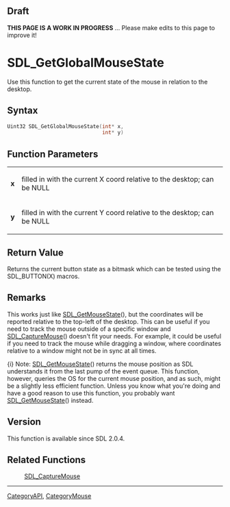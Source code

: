 == Draft ==

'''THIS PAGE IS A WORK IN PROGRESS''' ... Please make edits to this page to improve it!


<!-- #*^*^*^*^*See http://wiki.libsdl.org/moin.cgi/SGFunctions for details on editing this page*^*^*^*^* -->


= SDL_GetGlobalMouseState =
Use this function to get the current state of the mouse in relation to the desktop.




== Syntax ==
<syntaxhighlight lang='c++'>
Uint32 SDL_GetGlobalMouseState(int* x,
                               int* y)
</syntaxhighlight>


== Function Parameters ==
{|
|'''x'''
|filled in with the current X coord relative to the desktop; can be NULL
|-
|'''y'''
|filled in with the current Y coord relative to the desktop; can be NULL
|}


== Return Value ==
Returns the current button state as a bitmask which can be tested using the SDL_BUTTON(X) macros.



== Remarks ==
This works just like [[SDL_GetMouseState]](), but the coordinates will be reported relative to the top-left of the desktop. This can be useful if you need to track the mouse outside of a specific window and [[SDL_CaptureMouse]]() doesn't fit your needs. For example, it could be useful if you need to track the mouse while dragging a window, where
coordinates relative to a window might not be in sync at all times.

{i} Note: [[SDL_GetMouseState]]() returns the mouse position as SDL understands it from the last pump of the event queue. This function, however, queries the OS for the current mouse position, and as such, might be a slightly less efficient function. Unless you know what you're doing and have a good reason to use this function, you probably want [[SDL_GetMouseState]]() instead.

== Version ==
This function is available since SDL 2.0.4.

== Related Functions ==
:[[SDL_CaptureMouse]]
<!-- #Remove this section if empty -->

----
[[CategoryAPI]], [[CategoryMouse]]
<!-- #See the Style Guide for instructions on editing the footer. -->
